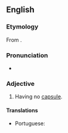 ==English==

===Etymology===
{{PIE root|en|keh₂p}}
From {{prefix|en|a|capsular}}.

===Pronunciation===
* {{a|US}} {{IPA|en|/ˌeɪˈkæp.sə.lɚ/}}

===Adjective===
{{en-adj|-}}

# {{lb|en|botany}} Having no [[capsule]].

====Translations====
{{trans-top|having no capsule}}
* Portuguese: {{t|pt|acapsulado}}
{{trans-mid}}
{{trans-bottom}}